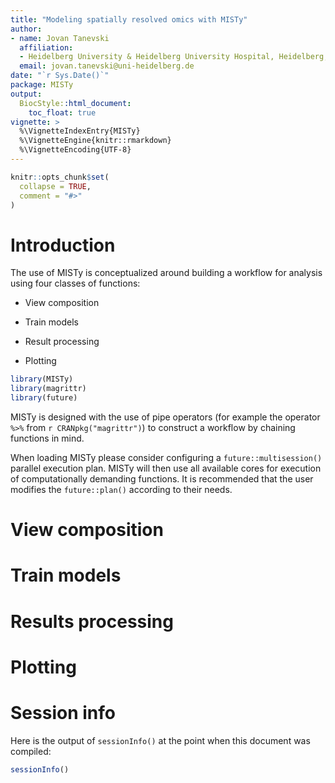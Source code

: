 ```yaml
---
title: "Modeling spatially resolved omics with MISTy"
author:
- name: Jovan Tanevski
  affiliation: 
  - Heidelberg University & Heidelberg University Hospital, Heidelberg, Germany
  email: jovan.tanevski@uni-heidelberg.de
date: "`r Sys.Date()`"
package: MISTy
output: 
  BiocStyle::html_document:
    toc_float: true
vignette: >
  %\VignetteIndexEntry{MISTy}
  %\VignetteEngine{knitr::rmarkdown}
  %\VignetteEncoding{UTF-8}
---
```


```r
knitr::opts_chunk$set(
  collapse = TRUE,
  comment = "#>"
)
```

# Introduction

The use of MISTy is conceptualized around building a workflow for analysis using four classes of functions:

-   View composition

-   Train models

-   Result processing

-   Plotting

```r
library(MISTy)
library(magrittr)
library(future)
```

MISTy is designed with the use of pipe operators (for example the operator `%>%` from `r CRANpkg("magrittr")`) to construct a workflow by chaining functions in mind.

When loading MISTy please consider configuring a `future::multisession()` parallel 
execution plan. MISTy will then use all available cores for execution of 
computationally demanding functions. It is recommended that the user modifies the 
`future::plan()` according to their needs.

# View composition

# Train models

# Results processing

# Plotting

# Session info

Here is the output of `sessionInfo()` at the point when this document was compiled:

```r
sessionInfo()
```


